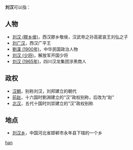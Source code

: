 '''刘汉'''可以指：
== 人物 ==
* [[刘汉_(膠乡侯)|刘汉 (膠乡侯)]]，西汉膠乡敬侯，汉武帝之孙高密哀王刘弘之子
* [[刘广汉|刘广汉]]，西汉广平王
* [[劉漢_(1900年)|劉漢 (1900年)]]，中华民国政治人物
* [[刘汉_(少将)|刘汉 (少将)]]，解放军开国少将
* [[刘汉_(1965年)|刘汉 (1965年)]]，四川汉龙集团涉黑商人

== 政权 ==
* [[汉朝|汉朝]]，别称刘汉，刘邦建立的朝代
* [[前赵|前赵]]，十六国时劉淵建立的“汉”政权别称，后改为“赵”
* [[北汉|北汉]]，五代十国时刘崇建立的“汉”政权别称

== 地点 ==
* [[刘汉乡|刘汉乡]]，中国河北省邯郸市永年县下辖的一个乡

{{Disambiguation|Cat=二字消歧义|l}}

[[Category:二字刘姓人名消歧义|han]]
